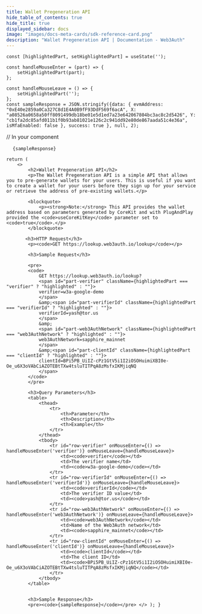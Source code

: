 ```yaml
---
title: Wallet Pregeneration API
hide_table_of_contents: true
hide_title: true
displayed_sidebar: docs
image: "images/docs-meta-cards/sdk-reference-card.png"
description: "Wallet Pregeneration API | Documentation - Web3Auth"
---
```



    const [highlightedPart, setHighlightedPart] = useState('');

    const handleMouseEnter = (part) => {
        setHighlightedPart(part);
    };

    const handleMouseLeave = () => {
        setHighlightedPart('');
    };
    const sampleResponse = JSON.stringify({data: { evmAddress: "0xE40e2859a0Ca327C8d1E4A0B9fF93DdF569f6acA", X: "a08526a0658a50ff8091499db18be01e5d1ed7a23e642067804bc3ac8c2d5426", Y: "cb1fa2dc85afd011b1f0b93ab81021e126c2c941dd92e80de867aada51c4e36a", isMfaEnabled: false }, success: true }, null, 2);

// In your component

<pre>
  <code>{sampleResponse}</code>
</pre>

    return (
        <>
            <h2>Wallet Pregeneration API</h2>
            <p>The Wallet Pregeneration API is a simple API that allows you to pre-generate wallets for your users. This is useful if you want to create a wallet for your users before they sign up for your service or retrieve the address of pre-existing wallets.</p>

            <blockquote>
                <p><strong>Note:</strong> This API provides the wallet address based on parameters generated by CoreKit and with PlugAndPlay provided the <code>useCoreKitKey</code> parameter set to <code>true</code>.</p>
            </blockquote>

           <h3>HTTP Request</h3>
            <p><code>GET https://lookup.web3auth.io/lookup</code></p>

            <h3>Sample Request</h3>

            <pre>
            <code>
                GET https://lookup.web3auth.io/lookup?
                <span id="part-verifier" className={highlightedPart === "verifier" ? "highlighted" : ""}>
                verifier=w3a-google-demo
                </span>
                &amp;<span id="part-verifierId" className={highlightedPart === "verifierId" ? "highlighted" : ""}>
                verifierId=yash@tor.us
                </span>
                &amp;
                <span id="part-web3AuthNetwork" className={highlightedPart === "web3AuthNetwork" ? "highlighted" : ""}>
                web3AuthNetwork=sapphire_mainnet
                </span>
                &amp;<span id="part-clientId" className={highlightedPart === "clientId" ? "highlighted" : ""}>
                clientId=BPi5PB_UiIZ-cPz1GtV5i1I2iOSOHuimiXBI0e-Oe_u6X3oVAbCiAZOTEBtTXw4tsluTITPqA8zMsfxIKMjiqNQ
                </span>
            </code>
            </pre>

            <h3>Query Parameters</h3>
            <table>
                <thead>
                    <tr>
                        <th>Parameter</th>
                        <th>Description</th>
                        <th>Example</th>
                    </tr>
                </thead>
                <tbody>
                    <tr id="row-verifier" onMouseEnter={() => handleMouseEnter('verifier')} onMouseLeave={handleMouseLeave}>
                        <td><code>verifier</code></td>
                        <td>The verifier name</td>
                        <td><code>w3a-google-demo</code></td>
                    </tr>
                    <tr id="row-verifierId" onMouseEnter={() => handleMouseEnter('verifierId')} onMouseLeave={handleMouseLeave}>
                        <td><code>verifierId</code></td>
                        <td>The verifier ID value</td>
                        <td><code>yash@tor.us</code></td>
                    </tr>
                    <tr id="row-web3AuthNetwork" onMouseEnter={() => handleMouseEnter('web3AuthNetwork')} onMouseLeave={handleMouseLeave}>
                        <td><code>web3AuthNetwork</code></td>
                        <td>Name of the Web3Auth network</td>
                        <td><code>sapphire_mainnet</code></td>
                    </tr>
                    <tr id="row-clientId" onMouseEnter={() => handleMouseEnter('clientId')} onMouseLeave={handleMouseLeave}>
                        <td><code>clientId</code></td>
                        <td>The client ID</td>
                        <td><code>BPi5PB_UiIZ-cPz1GtV5i1I2iOSOHuimiXBI0e-Oe_u6X3oVAbCiAZOTEBtTXw4tsluTITPqA8zMsfxIKMjiqNQ</code></td>
                    </tr>
                </tbody>
            </table>


            <h3>Sample Response</h3>
            <pre><code>{sampleResponse}</code></pre> </> ); }
